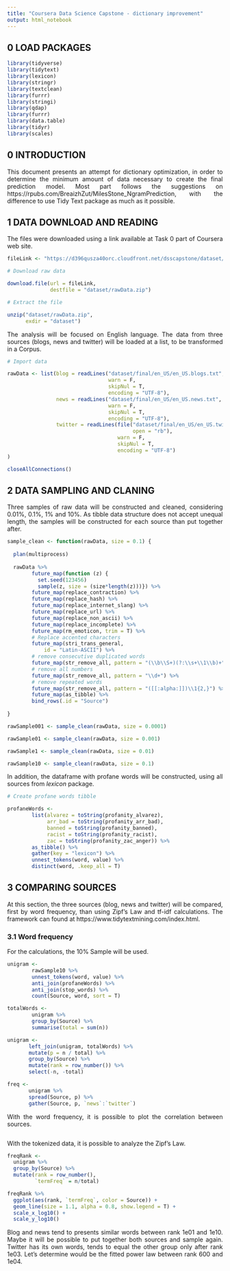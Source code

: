 ```yaml
---
title: "Coursera Data Science Capstone - dictionary improvement"
output: html_notebook
---
```


<style>
body {
text-align: justify}
</style>

## 0 LOAD PACKAGES

```r
library(tidyverse)
library(tidytext)
library(lexicon)
library(stringr)
library(textclean)
library(furrr)
library(stringi)
library(qdap)
library(furrr)
library(data.table)
library(tidyr)
library(scales)
```

## 0 INTRODUCTION

This document presents an attempt for dictionary optimization, in order to determine the minimum amount of data necessary to create the final prediction model. Most part follows the suggestions on https://rpubs.com/BreaizhZut/MilesStone_NgramPrediction, with the difference to use Tidy Text package as much as it possible.

## 1 DATA DOWNLOAD AND READING

The files were downloaded using a link available at Task 0 part of Coursera web site.

```r

fileLink <- "https://d396qusza40orc.cloudfront.net/dsscapstone/dataset/Coursera-SwiftKey.zip"

# Download raw data

download.file(url = fileLink,
              destfile = "dataset/rawData.zip")

# Extract the file

unzip("dataset/rawData.zip",
      exdir = "dataset")

```

The analysis will be focused on English language. The data from three sources (blogs, news and twitter) will be loaded at a list, to be transformed in a Corpus.

```r

# Import data

rawData <- list(blog = readLines("dataset/final/en_US/en_US.blogs.txt", 
                                 warn = F,
                                 skipNul = T,
                                 encoding = "UTF-8"),
                news = readLines("dataset/final/en_US/en_US.news.txt",
                                 warn = F,
                                 skipNul = T,
                                 encoding = "UTF-8"),
                twitter = readLines(file("dataset/final/en_US/en_US.twitter.txt",
                                         open = "rb"),
                                    warn = F,
                                    skipNul = T,
                                    encoding = "UTF-8")
)

closeAllConnections()

```

## 2 DATA SAMPLING AND CLANING

Three samples of raw data will be constructed and cleaned, considering 0.01%, 0.1%, 1% and 10%. As tibble data structure does not accept unequal length, the samples will be constructed for each source than put together after.

```r

sample_clean <- function(rawData, size = 0.1) {
  
  plan(multiprocess)
  
  rawData %>%
        future_map(function (z) {
          set.seed(123456)
          sample(z, size = (size*length(z)))}) %>%
        future_map(replace_contraction) %>%
        future_map(replace_hash) %>%
        future_map(replace_internet_slang) %>%
        future_map(replace_url) %>%
        future_map(replace_non_ascii) %>%
        future_map(replace_incomplete) %>%
        future_map(rm_emoticon, trim = T) %>%
        # Replace accented characters
        future_map(stri_trans_general, 
            id = "Latin-ASCII") %>%
        # remove consecutive duplicated words
        future_map(str_remove_all, pattern = "(\\b\\S+)(?:\\s+\\1\\b)+") %>%
        # remove all numbers
        future_map(str_remove_all, pattern = "\\d+") %>%
        # remove repeated words
        future_map(str_remove_all, pattern = "([[:alpha:]])\\1{2,}") %>%
        future_map(as_tibble) %>% 
        bind_rows(.id = "Source")
  
}

rawSample001 <- sample_clean(rawData, size = 0.0001)

rawSample01 <- sample_clean(rawData, size = 0.001)

rawSample1 <- sample_clean(rawData, size = 0.01)

rawSample10 <- sample_clean(rawData, size = 0.1)

```

In addition, the dataframe with profane words will be constructed, using all sources from *lexicon* package.

```r

# Create profane words tibble

profaneWords <- 
        list(alvarez = toString(profanity_alvarez),
             arr_bad = toString(profanity_arr_bad),
             banned = toString(profanity_banned),
             racist = toString(profanity_racist),
             zac = toString(profanity_zac_anger)) %>%
        as_tibble() %>%
        gather(key = "lexicon") %>%
        unnest_tokens(word, value) %>%
        distinct(word, .keep_all = T)

```

## 3 COMPARING SOURCES

At this section, the three sources (blog, news and twitter) will be compared, first by word frequency, than using Zipf’s Law and tf-idf calculations. The framework can found at https://www.tidytextmining.com/index.html.

### 3.1 Word frequency

For the calculations, the 10% Sample will be used.

```r

unigram <-
        rawSample10 %>%
        unnest_tokens(word, value) %>%
        anti_join(profaneWords) %>%
        anti_join(stop_words) %>%
        count(Source, word, sort = T)

totalWords <-
        unigram %>% 
        group_by(Source) %>% 
        summarise(total = sum(n))

unigram <- 
       left_join(unigram, totalWords) %>%
       mutate(p = n / total) %>%
       group_by(Source) %>% 
       mutate(rank = row_number()) %>%
       select(-n, -total)

freq <-
       unigram %>% 
       spread(Source, p) %>% 
       gather(Source, p, `news`:`twitter`)
```

With the word frequency, it is possible to plot the correlation between sources.

```r



```








With the tokenized data, it is possible to analyze the Zipf’s Law.

```r

freqRank <-
  unigram %>%
  group_by(Source) %>% 
  mutate(rank = row_number(),
         `termFreq` = n/total)

freqRank %>% 
  ggplot(aes(rank, `termFreq`, color = Source)) + 
  geom_line(size = 1.1, alpha = 0.8, show.legend = T) + 
  scale_x_log10() +
  scale_y_log10()

```
Blog and news tend to presents similar words between rank 1e01 and 1e10. Maybe it will be possible to put together both sources and sample again. Twitter has its own words, tends to equal the other group only after rank 1e03. Let’s determine would be the fitted power law between rank 600 and 1e04.

```r

```





































